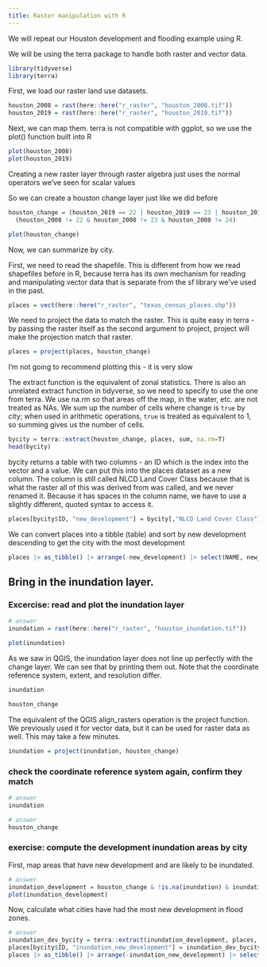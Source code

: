 ```yaml
---
title: Raster manipulation with R
---
```


We will repeat our Houston development and flooding example using R.

We will be using the terra package to handle both raster and vector data.

```r
library(tidyverse)
library(terra)
```

First, we load our raster land use datasets.

```r
houston_2008 = rast(here::here("r_raster", "houston_2008.tif"))
houston_2019 = rast(here::here("r_raster", "houston_2019.tif"))
```

Next, we can map them. terra is not compatible with ggplot, so we use the plot() function built into R

```r
plot(houston_2008)
plot(houston_2019)
```

Creating a new raster layer through raster algebra just uses the normal operators
we've seen for scalar values

So we can create a houston change layer just like we did before

```r
houston_change = (houston_2019 == 22 | houston_2019 == 23 | houston_2019 == 24) & 
  (houston_2008 != 22 & houston_2008 != 23 & houston_2008 != 24)

plot(houston_change)
```

Now, we can summarize by city.

First, we need to read the shapefile. This is different from how we read shapefiles
before in R, because terra has its own mechanism for reading and manipulating vector
data that is separate from the sf library we've used in the past.

```r
places = vect(here::here("r_raster", "texas_census_places.shp"))
```

We need to project the data to match the raster. This is quite easy in terra -
by passing the raster itself as the second argument to project, project will
make the projection match that raster.

```r
places = project(places, houston_change)
```

I'm not going to recommend plotting this - it is very slow

The extract function is the equivalent of zonal statistics. There
is also an unrelated extract function in tidyverse, so we need to specify to use
the one from terra. We use na.rm so that areas off the map, in the water, etc. are not
treated as NAs. We sum up the number of cells where change is `true` by city; when used in
arithmetic operations, `true` is treated as equivalent to 1, so summing gives us the number of cells.

```r
bycity = terra::extract(houston_change, places, sum, na.rm=T)
head(bycity)
```

bycity returns a table with two columns - an ID which is the index into the vector
and a value. We can put this into the places dataset as a new column. The column is still called
NLCD Land Cover Class because that is what the raster all of this was derived from was called, and
we never renamed it. Because it has spaces in the column name, we have to use a slightly different,
quoted syntax to access it.

```r
places[bycity$ID, "new_development"] = bycity[,"NLCD Land Cover Class"]
```

We can convert places into a tibble (table) and sort by new development descending
to get the city with the most development

```r
places |> as_tibble() |> arrange(-new_development) |> select(NAME, new_development)
```

## Bring in the inundation layer.
### Excercise: read and plot the inundation layer

```r
# answer
inundation = rast(here::here("r_raster", "houston_inundation.tif"))

plot(inundation)
```

As we saw in QGIS, the inundation layer does not line up perfectly with the
change layer. We can see that by printing them out. Note that the coordinate
reference system, extent, and resolution differ.

```r
inundation
```

```r
houston_change
```

The equivalent of the QGIS align_rasters operation is the project function. We
previously used it for vector data, but it can be used for raster data as well. This may take
a few minutes.
```r
inundation = project(inundation, houston_change)
```

### check the coordinate reference system again, confirm they match

```r
# answer
inundation
```

```r
# answer
houston_change
```

### exercise: compute the development inundation areas by city

First, map areas that have new development and are likely to be inundated.

```r
# answer
inundation_development = houston_change & !is.na(inundation) & inundation >= 1 & inundation <= 21
plot(inundation_development)
```

Now, calculate what cities have had the most new development in flood zones.

```r
# answer
inundation_dev_bycity = terra::extract(inundation_development, places, sum, na.rm=T)
places[bycity$ID, "inundation_new_development"] = inundation_dev_bycity[,"NLCD Land Cover Class"]
places |> as_tibble() |> arrange(-inundation_new_development) |> select(NAME, inundation_new_development)
```

